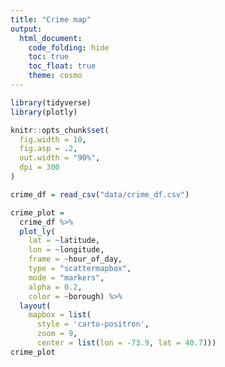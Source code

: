 ```yaml
---
title: "Crime map"
output: 
  html_document:
    code_folding: hide
    toc: true
    toc_float: true
    theme: cosmo
---
```


```r
library(tidyverse)
library(plotly)

knitr::opts_chunk$set(
  fig.width = 10,
  fig.asp = .2,
  out.width = "90%",
  dpi = 300
)
```

```r
crime_df = read_csv("data/crime_df.csv")
```

```r
crime_plot =
  crime_df %>% 
  plot_ly(
    lat = ~latitude, 
    lon = ~longitude, 
    frame = ~hour_of_day,
    type = "scattermapbox", 
    mode = "markers", 
    alpha = 0.2,
    color = ~borough) %>% 
  layout(
    mapbox = list(
      style = 'carto-positron',
      zoom = 9,
      center = list(lon = -73.9, lat = 40.7)))
crime_plot
```